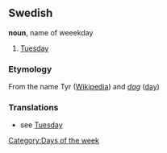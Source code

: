 ==Swedish==
'''noun''', name of weeekday
#[[Tuesday]]
===Etymology===
From the name Tyr ([[en:Tyr|Wikipedia]]) and ''[[dag]]'' ([[day]])
===Translations===
*see [[Tuesday]]

[[Category:Days of the week]]